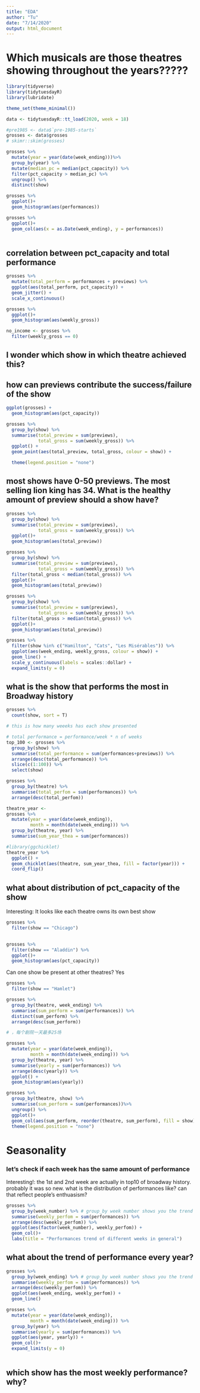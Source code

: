 ```yaml
---
title: "EDA"
author: "Tu"
date: "7/14/2020"
output: html_document
---
```


# Which musicals are those theatres showing throughout the years?????
```r
library(tidyverse)
library(tidytuesdayR)
library(lubridate)

theme_set(theme_minimal())
```
```r
data <- tidytuesdayR::tt_load(2020, week = 18)

#pre1985 <- data$`pre-1985-starts`
grosses <- data$grosses
# skimr::skim(grosses)
```
```r
grosses %>% 
  mutate(year = year(date(week_ending)))%>%
  group_by(year) %>% 
  mutate(median_pc = median(pct_capacity)) %>% 
  filter(pct_capacity > median_pc) %>% 
  ungroup() %>% 
  distinct(show)

```
```r
grosses %>% 
  ggplot()+
  geom_histogram(aes(performances))
```

```r
grosses %>% 
  ggplot()+
  geom_col(aes(x = as.Date(week_ending), y = performances))
  
```
## correlation between pct_capacity and total performance

```r
grosses %>% 
  mutate(total_perform = performances + previews) %>% 
  ggplot(aes(total_perform, pct_capacity)) +
  geom_jitter() +
  scale_x_continuous()
```
```r
grosses %>% 
  ggplot()+
  geom_histogram(aes(weekly_gross))
```

```r
no_income <- grosses %>% 
  filter(weekly_gross == 0)
```
## I wonder which show in which theatre achieved this?


## how can previews contribute the success/failure of the show

```r
ggplot(grosses) +
  geom_histogram(aes(pct_capacity))
```

```r
grosses %>% 
  group_by(show) %>% 
  summarise(total_preview = sum(previews),
            total_gross = sum(weekly_gross)) %>% 
  ggplot() +
  geom_point(aes(total_preview, total_gross, colour = show)) +

  theme(legend.position = "none")

```
## most shows have 0-50 previews. The most selling lion king has 34. What is the healthy amount of preview should a show have?
```r
grosses %>% 
  group_by(show) %>% 
  summarise(total_preview = sum(previews),
            total_gross = sum(weekly_gross)) %>% 
  ggplot()+
  geom_histogram(aes(total_preview))
```


```r
grosses %>% 
  group_by(show) %>% 
  summarise(total_preview = sum(previews),
            total_gross = sum(weekly_gross)) %>% 
  filter(total_gross < median(total_gross)) %>% 
  ggplot()+
  geom_histogram(aes(total_preview))
```
```r
grosses %>% 
  group_by(show) %>% 
  summarise(total_preview = sum(previews),
            total_gross = sum(weekly_gross)) %>% 
  filter(total_gross > median(total_gross)) %>% 
  ggplot()+
  geom_histogram(aes(total_preview))
```

```r
grosses %>% 
  filter(show %in% c("Hamilton", "Cats", "Les Misérables")) %>% 
  ggplot(aes(week_ending, weekly_gross, colour = show)) +
  geom_line() +
  scale_y_continuous(labels = scales::dollar) +
  expand_limits(y = 0)

```
## what is the show that performs the most in Broadway history
```r
grosses %>% 
  count(show, sort = T)

# this is how many weeeks has each show presented
```
```r
# total performance = performance/week * n of weeks
top_100 <- grosses %>% 
  group_by(show) %>% 
  summarise(total_performance = sum(performances+previews)) %>% 
  arrange(desc(total_performance)) %>% 
  slice(c(1:100)) %>% 
  select(show)
```
```r
grosses %>% 
  group_by(theatre) %>% 
  summarise(total_perfom = sum(performances)) %>% 
  arrange(desc(total_perfom))
```

```r
theatre_year <- 
grosses %>% 
  mutate(year = year(date(week_ending)),
         month = month(date(week_ending))) %>%
  group_by(theatre, year) %>% 
  summarise(sum_year_thea = sum(performances)) 
```
```r
#library(ggchicklet)
theatre_year %>% 
  ggplot() +
  geom_chicklet(aes(theatre, sum_year_thea, fill = factor(year))) +
  coord_flip()
```


## what about distribution of pct_capacity of the show

Interesting:
  It looks like each theatre owns its own best show
```r
grosses %>% 
  filter(show == "Chicago") 
  
```

```r
grosses %>% 
  filter(show == "Aladdin") %>% 
  ggplot()+
  geom_histogram(aes(pct_capacity))
```

Can one show be present at other theatres?
Yes
```r
grosses %>% 
  filter(show == "Hamlet")
```

```r
grosses %>% 
  group_by(theatre, week_ending) %>% 
  summarise(sum_perform = sum(performances)) %>% 
  distinct(sum_perform) %>% 
  arrange(desc(sum_perform))

# ，每个剧院一天最多25场
```
```r
grosses %>% 
  mutate(year = year(date(week_ending)),
         month = month(date(week_ending))) %>% 
  group_by(theatre, year) %>% 
  summarise(yearly = sum(performances)) %>% 
  arrange(desc(yearly)) %>% 
  ggplot() +
  geom_histogram(aes(yearly))
```



```r
grosses %>% 
  group_by(theatre, show) %>% 
  summarise(sum_perform = sum(performances))%>% 
  ungroup() %>% 
  ggplot()+
  geom_col(aes(sum_perform, reorder(theatre, sum_perform), fill = show))+
  theme(legend.position = "none")

```


# Seasonality
### let's check if each week has the same amount of performance
Interesting!:
  the 1st and 2nd week are actually in top10 of broadway history.
  probably it was so new.
  what is the distribution of performances like? can that reflect people's enthuasism?
```r
grosses %>% 
  group_by(week_number) %>% # group_by week number shows you the trend of the year in total
  summarise(weekly_perfom = sum(performances)) %>% 
  arrange(desc(weekly_perfom)) %>% 
  ggplot(aes(factor(week_number), weekly_perfom)) +
  geom_col()+
  labs(title = "Performances trend of different weeks in general")

```

## what about the trend of performance every year?

```r
grosses %>% 
  group_by(week_ending) %>% # group_by week number shows you the trend of the year in total
  summarise(weekly_perfom = sum(performances)) %>% 
  arrange(desc(weekly_perfom)) %>% 
  ggplot(aes(week_ending, weekly_perfom)) +
  geom_line()
```
```r
grosses %>% 
  mutate(year = year(date(week_ending)),
         month = month(date(week_ending))) %>% 
  group_by(year) %>% 
  summarise(yearly = sum(performances)) %>%
  ggplot(aes(year, yearly)) +
  geom_col()+
  expand_limits(y = 0)
  
```




## which show has the most weekly performance? why?